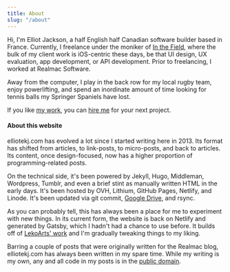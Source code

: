 ---
title: About
slug: "/about"
---

Hi, I'm Elliot Jackson, a half English half Canadian software builder based in
France. Currently, I freelance under the moniker of [In the
Field](http://inthefield.co), where the bulk of my client work is iOS-centric
these days, be that UI design, UX evaluation, app development, or API
development. Prior to freelancing, I worked at Realmac Software.

Away from the computer, I play in the back row for my local rugby team,
enjoy powerlifting, and spend an inordinate amount of time looking for
tennis balls my Springer Spaniels have lost.

If you like [my work](http://inthefield.co/resume), you can [hire me](/hire)
for your next project.

#### About this website

elliotekj.com has evolved a lot since I started writing here in 2013. Its
format has shifted from articles, to link-posts, to micro-posts, and back to
articles. Its content, once design-focused, now has a higher proportion of
programming-related posts.

On the technical side, it's been powered by Jekyll, Hugo, Middleman, Wordpress,
Tumblr, and even a brief stint as manually written HTML in the early days. It's
been hosted by OVH, Lithium, GitHub Pages, Netlify, and Linode. It's been
updated via git commit, [Google
Drive](/2017/08/03/google-drive-and-hugo-the-new-publishing-setup-for-this-blog),
and rsync.

As you can probably tell, this has always been a place for me to experiment
with new things. In its current form, the website is back on Netlify and
generated by Gatsby, which I hadn't had a chance to use before. It builds off
of [LekoArts'
work](https://github.com/LekoArts/gatsby-themes/tree/master/themes/gatsby-theme-minimal-blog)
and I'm gradually tweaking things to my liking.

Barring a couple of posts that were originally written for the Realmac blog,
elliotekj.com has always been written in my spare time. While my writing is my
own, any and all code in my posts is in the [public
domain](https://unlicense.org/).
